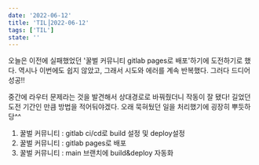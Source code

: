 ```yaml
---
date: '2022-06-12'
title: 'TIL⎟2022-06-12'
tags: ['TIL']
state: ''
---
```


오늘은 이전에 실패했었던 '꿀벌 커뮤니티 gitlab pages로 배포'하기에
도전하기로 했다. 역시나 이번에도 쉽지 않았고, 그래서 시도와 에러를 계속 반복했다.
그러다 드디어 성공!!

중간에 라우터 문제라는 것을 발견해서 상대경로로 바꿔줬더니 작동이 잘 됐다!
길었던 도전 기간인 만큼 방법을 적어둬야겠다. 오래 묵혀뒀던 일을 처리했기에
굉장히 뿌듯하당^^

1. 꿀벌 커뮤니티 : gitlab ci/cd로 build 설정 및 deploy설정
2. 꿀벌 커뮤니티 : gitlab pages로 배포
3. 꿀벌 커뮤니티 : main 브랜치에 build&deploy 자동화
